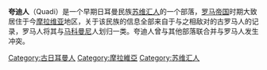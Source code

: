 '''夸迪人'''（Quadi）是一个早期日耳曼民族[[苏维汇人|苏维汇人]]的一个部落，[[罗马帝国|罗马帝国]]时期大致居住于今[[摩拉维亚|摩拉维亚]]地区，关于该民族的信息全部来自于与之相敌对的古罗马人的记录，罗马人将其与[[马科曼尼|马科曼尼]]人划归一类。夸迪人曾与其他部落联合并与罗马人发生冲突。

[[Category:古日耳曼人|Category:古日耳曼人]]
[[Category:摩拉維亞|Category:摩拉維亞]]
[[Category:苏维汇人|Category:苏维汇人]]